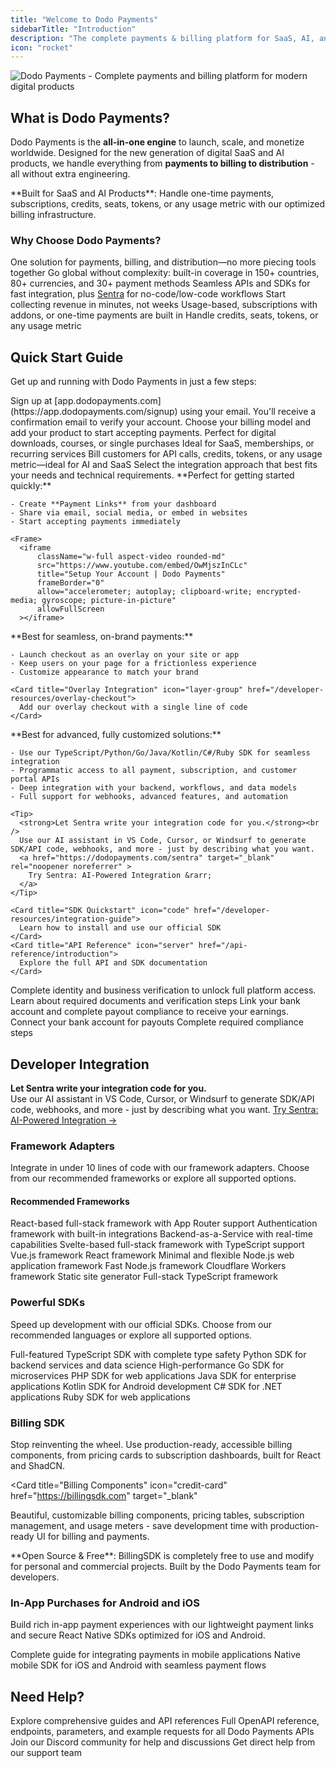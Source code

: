 ```yaml
---
title: "Welcome to Dodo Payments"
sidebarTitle: "Introduction"
description: "The complete payments & billing platform for SaaS, AI, and digital products. Accept payments globally, set up flexible billing models, and monetize your product in minutes - all without building your own infrastructure."
icon: "rocket"
---
```


<Frame>
  <img src="/images/intro_cover.png" alt="Dodo Payments - Complete payments and billing platform for modern digital products"/>
</Frame>

## What is Dodo Payments?

Dodo Payments is the **all-in-one engine** to launch, scale, and monetize worldwide. Designed for the new generation of digital SaaS and AI products, we handle everything from **payments to billing to distribution** - all without extra engineering.

<Info>
**Built for SaaS and AI Products**: Handle one-time payments, subscriptions, credits, seats, tokens, or any usage metric with our optimized billing infrastructure.
</Info>

### Why Choose Dodo Payments?

<CardGroup cols={2}>
<Card title="All-in-One Platform" icon="box">
  One solution for payments, billing, and distribution—no more piecing tools together
</Card>

<Card title="Global Merchant of Record" icon="globe">
  Go global without complexity: built-in coverage in 150+ countries, 80+ currencies, and 30+ payment methods
</Card>

<Card title="Developer-First & No-Code" icon="code">
  Seamless APIs and SDKs for fast integration, plus <a href="https://sentra.dev" target="_blank" rel="noopener">Sentra</a> for no-code/low-code workflows
</Card>

<Card title="Faster Monetization" icon="bolt">
  Start collecting revenue in minutes, not weeks
</Card>

<Card title="Flexible Billing Models" icon="repeat">
  Usage-based, subscriptions with addons, or one-time payments are built in
</Card>

<Card title="Optimized for AI Products" icon="brain">
  Handle credits, seats, tokens, or any usage metric
</Card>
</CardGroup>

## Quick Start Guide

Get up and running with Dodo Payments in just a few steps:

<Steps>
<Step title="Create Your Account">
  Sign up at [app.dodopayments.com](https://app.dodopayments.com/signup) using your email.

  <Check>
  You'll receive a confirmation email to verify your account.
  </Check>
</Step>

<Step title="Add Your First Product">
  Choose your billing model and add your product to start accepting payments.

  <CardGroup cols={3}>
  <Card title="One-Time Payment" icon="box" href="/features/one-time-payment-products">
    Perfect for digital downloads, courses, or single purchases
  </Card>
  
  <Card title="Subscription Product" icon="repeat" href="/features/subscription">
    Ideal for SaaS, memberships, or recurring services
  </Card>
  <Card title="Usage-Based Billing" icon="chart-bar" href="/features/usage-based-billing">
    Bill customers for API calls, credits, tokens, or any usage metric—ideal for AI and SaaS
  </Card>
  </CardGroup>
</Step>

<Step title="Choose Your Integration Method">
  Select the integration approach that best fits your needs and technical requirements.

  <Tabs>
  <Tab title="No-Code (Fastest)">
    **Perfect for getting started quickly:**
    
    - Create **Payment Links** from your dashboard
    - Share via email, social media, or embed in websites
    - Start accepting payments immediately

    <Frame>
      <iframe 
          className="w-full aspect-video rounded-md" 
          src="https://www.youtube.com/embed/OwMjszInCLc"
          title="Setup Your Account | Dodo Payments"
          frameBorder="0"
          allow="accelerometer; autoplay; clipboard-write; encrypted-media; gyroscope; picture-in-picture"
          allowFullScreen
      ></iframe>
  </Frame>
  </Tab>

  <Tab title="Overlay Checkout">
    **Best for seamless, on-brand payments:**
    
    - Launch checkout as an overlay on your site or app
    - Keep users on your page for a frictionless experience
    - Customize appearance to match your brand

    <Card title="Overlay Integration" icon="layer-group" href="/developer-resources/overlay-checkout">
      Add our overlay checkout with a single line of code
    </Card>
  </Tab>

  <Tab title="Full SDK Integration">
    **Best for advanced, fully customized solutions:**

    - Use our TypeScript/Python/Go/Java/Kotlin/C#/Ruby SDK for seamless integration
    - Programmatic access to all payment, subscription, and customer portal APIs
    - Deep integration with your backend, workflows, and data models
    - Full support for webhooks, advanced features, and automation

    <Tip>
      <strong>Let Sentra write your integration code for you.</strong><br />
      Use our AI assistant in VS Code, Cursor, or Windsurf to generate SDK/API code, webhooks, and more - just by describing what you want.  
      <a href="https://dodopayments.com/sentra" target="_blank" rel="noopener noreferrer" >
        Try Sentra: AI-Powered Integration &rarr;
      </a>
    </Tip>

    <Card title="SDK Quickstart" icon="code" href="/developer-resources/integration-guide">
      Learn how to install and use our official SDK
    </Card>
    <Card title="API Reference" icon="server" href="/api-reference/introduction">
      Explore the full API and SDK documentation
    </Card>
  </Tab>
  </Tabs>
</Step>

<Step title="Complete Verification">
  Complete identity and business verification to unlock full platform access.

  <Card title="Verification Process" icon="shield-check" href="/miscellaneous/verification-process">
    Learn about required documents and verification steps
  </Card>
</Step>

<Step title="Set Up Payouts">
  Link your bank account and complete payout compliance to receive your earnings.

  <CardGroup cols={2}>
  <Card title="Link Bank Account" icon="building-columns" href="/features/payouts/link-bank-account">
    Connect your bank account for payouts
  </Card>
  
  <Card title="Payout Compliance" icon="files" href="/features/payouts/compliance">
    Complete required compliance steps
  </Card>
  </CardGroup>
</Step>
</Steps>

## Developer Integration

<Tip>
  <strong>Let Sentra write your integration code for you.</strong><br/>
  Use our AI assistant in VS Code, Cursor, or Windsurf to generate SDK/API code, webhooks, and more - just by describing what you want.  
  <a href="https://dodopayments.com/sentra" target="_blank" rel="noopener noreferrer" >
    Try Sentra: AI-Powered Integration &rarr;
  </a>
</Tip>

### Framework Adapters

Integrate in under 10 lines of code with our framework adapters. Choose from our recommended frameworks or explore all supported options.

#### Recommended Frameworks

<CardGroup cols={2}>
<Card title="Next.js" icon="atom" href="/developer-resources/nextjs-adaptor">
  React-based full-stack framework with App Router support
</Card>

<Card title="Better Auth" icon="shield" href="/developer-resources/better-auth-adaptor">
  Authentication framework with built-in integrations
</Card>

<Card title="Convex" icon="database" href="/developer-resources/convex-component">
  Backend-as-a-Service with real-time capabilities
</Card>

<Card title="SvelteKit" icon="js" href="/developer-resources/sveltekit-adaptor">
  Svelte-based full-stack framework with TypeScript support
</Card>
</CardGroup>

<AccordionGroup>
<Accordion title="Show All 10 Supported Frameworks">
  <CardGroup cols={4}>
  <Card title="Nuxt" icon="vuejs" href="/developer-resources/nuxt-adaptor">
    Vue.js framework
  </Card>

  <Card title="Remix" icon="react" href="/developer-resources/remix-adaptor">
    React framework
  </Card>

  <Card title="Express" icon="js" href="/developer-resources/express-adaptor">
    Minimal and flexible Node.js web application framework
  </Card>

  <Card title="Fastify" icon="bolt" href="/developer-resources/fastify-adaptor">
    Fast Node.js framework
  </Card>

  <Card title="Hono" icon="cloud" href="/developer-resources/hono-adaptor">
    Cloudflare Workers framework
  </Card>

  <Card title="Astro" icon="star" href="/developer-resources/astro-adaptor">
    Static site generator
  </Card>

  <Card title="TanStack Start" icon="chart-line" href="/developer-resources/tanstack-adaptor">
    Full-stack TypeScript framework
  </Card>
  </CardGroup>
</Accordion>
</AccordionGroup>

### Powerful SDKs

Speed up development with our official SDKs. Choose from our recommended languages or explore all supported options.

<CardGroup cols={4}>
  <Card title="TypeScript" icon="code-simple" href="/developer-resources/dodo-payments-sdks">
    Full-featured TypeScript SDK with complete type safety
  </Card>
  
  <Card title="Python" icon="python" href="/developer-resources/dodo-payments-sdks">
    Python SDK for backend services and data science
  </Card>
  
  <Card title="Go" icon="golang" href="/developer-resources/dodo-payments-sdks">
    High-performance Go SDK for microservices
  </Card>
  
  <Card title="PHP" icon="php" href="/developer-resources/dodo-payments-sdks">
    PHP SDK for web applications
  </Card>
  <Card title="Java" icon="java" href="/developer-resources/dodo-payments-sdks">
    Java SDK for enterprise applications
  </Card>

  <Card title="Kotlin" icon="android" href="/developer-resources/dodo-payments-sdks">
    Kotlin SDK for Android development
  </Card>

  <Card title="C#" icon="hashtag" href="/developer-resources/dodo-payments-sdks">
    C# SDK for .NET applications
  </Card>

  <Card title="Ruby" icon="gem" href="/developer-resources/dodo-payments-sdks">
    Ruby SDK for web applications
  </Card>
</CardGroup>

### Billing SDK

Stop reinventing the wheel. Use production-ready, accessible billing components, from pricing cards to subscription dashboards, built for React and ShadCN.

<Card
  title="Billing Components"
  icon="credit-card"
  href="https://billingsdk.com"
  target="_blank"
>
  Beautiful, customizable billing components, pricing tables, subscription management, and usage meters - save development time with production-ready UI for billing and payments.
</Card>

<Info>
**Open Source & Free**: BillingSDK is completely free to use and modify for personal and commercial projects. Built by the Dodo Payments team for developers.
</Info>

### In-App Purchases for Android and iOS

Build rich in-app payment experiences with our lightweight payment links and secure React Native SDKs optimized for iOS and Android.

<CardGroup cols={2}>
<Card title="Mobile Integration Guide" icon="book" href="/developer-resources/mobile-integration">
  Complete guide for integrating payments in mobile applications
</Card>

<Card title="React Native SDK" icon="mobile" href="/developer-resources/react-native-integration">
  Native mobile SDK for iOS and Android with seamless payment flows
</Card>
</CardGroup>

## Need Help?

<CardGroup cols={2}>
<Card title="Developer Documentation" icon="book" href="/developer-resources/introduction">
  Explore comprehensive guides and API references
</Card>

<Card title="API Reference" icon="terminal" href="/api-reference/introduction">
  Full OpenAPI reference, endpoints, parameters, and example requests for all Dodo Payments APIs
</Card>


<Card title="Community Support" icon="users" href="https://discord.gg/bYqAp4ayYh">
  Join our Discord community for help and discussions
</Card>

<Card title="Contact Support" icon="headphones" href="mailto:support@dodopayments.com">
  Get direct help from our support team
</Card>
</CardGroup>